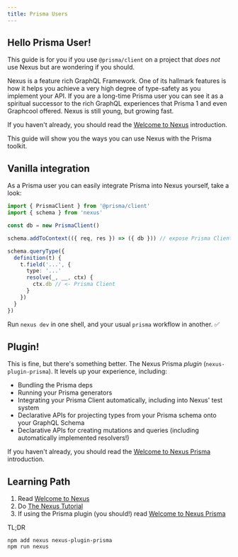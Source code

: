 ```yaml
---
title: Prisma Users
---
```


## Hello Prisma User!

This guide is for you if you use `@prisma/client` on a project that _does not_ use Nexus but are wondering if you should.

Nexus is a feature rich GraphQL Framework. One of its hallmark features is how it helps you achieve a very high degree of type-safety as you implement your API. If you are a long-time Prisma user you can see it as a spiritual successor to the rich GraphQL experiences that Prisma 1 and even Graphcool offered. Nexus is still young, but growing fast.

If you haven't already, you should read the [Welcome to Nexus](/) introduction.

This guide will show you the ways you can use Nexus with the Prisma toolkit.

## Vanilla integration

As a Prisma user you can easily integrate Prisma into Nexus yourself, take a look:

```ts
import { PrismaClient } from '@prisma/client'
import { schema } from 'nexus'

const db = new PrismaClient()

schema.addToContext(({ req, res }) => ({ db })) // expose Prisma Client to all resolvers

schema.queryType({
  definition(t) {
    t.field('...', {
      type: '...'
      resolve(_, __, ctx) {
        ctx.db // <- Prisma Client
      }
    })
  }
})
```

Run `nexus dev` in one shell, and your usual `prisma` workflow in another. ✅

## Plugin!

This is fine, but there's something better. The Nexus Prisma _plugin_ (`nexus-plugin-prisma`). It levels up your experience, including:

- Bundling the Prisma deps
- Running your Prisma generators
- Integrating your Prisma Client automatically, including into Nexus' test system
- Declarative APIs for projecting types from your Prisma schema onto your GraphQL Schema
- Declarative APIs for creating mutations and queries (including automatically implemented resolvers!)

If you haven't already, you should read the [Welcome to Nexus Prisma](/pluginss/prisma) introduction.

## Learning Path

1. Read [Welcome to Nexus](/)
2. Do [The Nexus Tutorial](../../getting-started/tutorial/chapter-introduction)
3. If using the Prisma plugin (you should!) read [Welcome to Nexus Prisma](/pluginss/prisma)

TL;DR

```bash-symbol
npm add nexus nexus-plugin-prisma
npm run nexus
```
